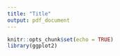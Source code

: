 ```yaml
---
title: "Title"
output: pdf_document
---
```


```r
knitr::opts_chunk$set(echo = TRUE)
library(ggplot2)
```